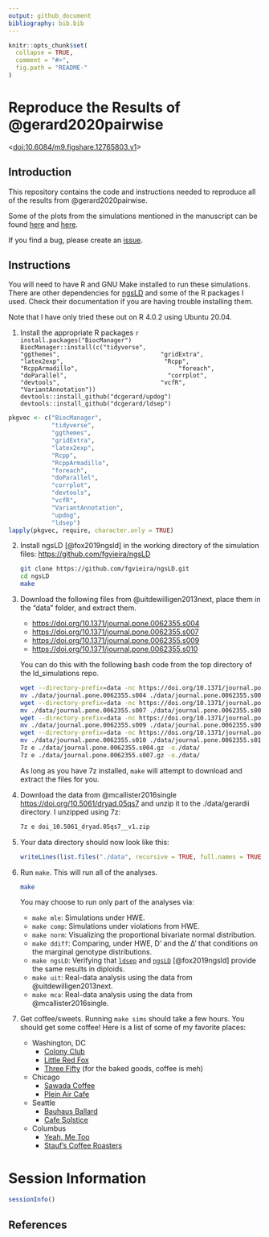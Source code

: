 ```yaml
---
output: github_document
bibliography: bib.bib
---
```


<!-- README.md is generated from README.Rmd. Please edit that file -->

```r
knitr::opts_chunk$set(
  collapse = TRUE,
  comment = "#>",
  fig.path = "README-"
)
```

# Reproduce the Results of @gerard2020pairwise

<[doi:10.6084/m9.figshare.12765803.v1](https://doi.org/10.6084/m9.figshare.12765803.v1)>

## Introduction

This repository contains the code and instructions needed to reproduce all of
the results from @gerard2020pairwise.

Some of the plots from the simulations mentioned in the manuscript can be found [here](https://github.com/dcgerard/ld_simulations/tree/master/output/mle_plots) and [here](https://github.com/dcgerard/ld_simulations/tree/master/output/comp/comp_plots).

If you find a bug, please create an
[issue](https://github.com/dcgerard/ld_simulations/issues).

## Instructions

You will need to have R and GNU Make installed to run these simulations. There are other dependencies for [ngsLD](https://github.com/fgvieira/ngsLD) and some of the R packages I used. Check their documentation if you are having trouble installing them.

Note that I have only tried these out on R 4.0.2 using Ubuntu 20.04.
    
1. Install the appropriate R packages
    ```r
    install.packages("BiocManager")
    BiocManager::install(c("tidyverse",
                           "ggthemes",
                           "gridExtra",
                           "latex2exp",
                           "Rcpp",
                           "RcppArmadillo",
                           "foreach",
                           "doParallel",
                           "corrplot",
                           "devtools",
                           "vcfR",
                           "VariantAnnotation"))
    devtools::install_github("dcgerard/updog")
    devtools::install_github("dcgerard/ldsep")
    ```
    
```r
pkgvec <- c("BiocManager", 
            "tidyverse",
            "ggthemes",
            "gridExtra",
            "latex2exp",
            "Rcpp",
            "RcppArmadillo",
            "foreach",
            "doParallel",
            "corrplot",
            "devtools",
            "vcfR",
            "VariantAnnotation",
            "updog",
            "ldsep")
lapply(pkgvec, require, character.only = TRUE)
```
    
    
2. Install ngsLD [@fox2019ngsld] in the working directory of the simulation files: <https://github.com/fgvieira/ngsLD>
    
    ``` bash
    git clone https://github.com/fgvieira/ngsLD.git
    cd ngsLD
    make
    ```
    
3. Download the following files from @uitdewilligen2013next, 
   place them in the "data" folder, and extract them.
    
    - <https://doi.org/10.1371/journal.pone.0062355.s004>
    - <https://doi.org/10.1371/journal.pone.0062355.s007>
    - <https://doi.org/10.1371/journal.pone.0062355.s009>
    - <https://doi.org/10.1371/journal.pone.0062355.s010>
    
    You can do this with the following bash code from the top directory of the ld_simulations repo.
    
    ``` bash
    wget --directory-prefix=data -nc https://doi.org/10.1371/journal.pone.0062355.s004
    mv ./data/journal.pone.0062355.s004 ./data/journal.pone.0062355.s004.gz
    wget --directory-prefix=data -nc https://doi.org/10.1371/journal.pone.0062355.s007
    mv ./data/journal.pone.0062355.s007 ./data/journal.pone.0062355.s007.gz 
    wget --directory-prefix=data -nc https://doi.org/10.1371/journal.pone.0062355.s009
    mv ./data/journal.pone.0062355.s009 ./data/journal.pone.0062355.s009.xls 
    wget --directory-prefix=data -nc https://doi.org/10.1371/journal.pone.0062355.s010
    mv ./data/journal.pone.0062355.s010 ./data/journal.pone.0062355.s010.xls 
    7z e ./data/journal.pone.0062355.s004.gz -o./data/
    7z e ./data/journal.pone.0062355.s007.gz -o./data/
    ```
    
    As long as you have 7z installed, `make` will attempt to download and extract the files for you.
    
4. Download the data from @mcallister2016single <https://doi.org/10.5061/dryad.05qs7> and unzip it to the ./data/gerardii directory. I unzipped using 7z:
    
    ``` bash
    7z e doi_10.5061_dryad.05qs7__v1.zip 
    ```
    
5. Your data directory should now look like this:

    ```r
    writeLines(list.files("./data", recursive = TRUE, full.names = TRUE))
    ```

6. Run `make`. This will run all of the analyses.

    ``` bash
    make
    ```
  
    You may choose to run only part of the analyses via:
    
    - `make mle`: Simulations under HWE.
    - `make comp`: Simulations under violations from HWE.
    - `make norm`: Visualizing the proportional bivariate normal distribution.
    - `make ddiff`: Comparing, under HWE, D' and the Δ' that conditions on the marginal genotype distributions.
    - `make ngsLD`: Verifying that [`ldsep`](https://cran.r-project.org/package=ldsep) and [`ngsLD`](https://github.com/fgvieira/ngsLD) [@fox2019ngsld] provide the same results in diploids.
    - `make uit`: Real-data analysis using the data from @uitdewilligen2013next.
    - `make mca`: Real-data analysis using the data from @mcallister2016single.

7. Get coffee/sweets. Running `make sims` should take a few hours. You should get some coffee! Here is a list of some of my favorite places:

    - Washington, DC
        - [Colony Club](https://www.yelp.com/biz/colony-club-washington)
        - [Little Red Fox](https://www.yelp.com/biz/little-red-fox-washington)
        - [Three Fifty](https://www.yelp.com/biz/three-fifty-bakery-and-coffee-bar-washington) (for the baked goods, coffee is meh)
    - Chicago
        - [Sawada Coffee](https://www.yelp.com/biz/sawada-coffee-chicago)
        - [Plein Air Cafe](https://www.yelp.com/biz/plein-air-cafe-and-eatery-chicago-2)
    - Seattle
        - [Bauhaus Ballard](https://www.yelp.com/biz/bauhaus-ballard-seattle)
        - [Cafe Solstice](https://www.yelp.com/biz/cafe-solstice-seattle)
    - Columbus
        - [Yeah, Me Too](https://www.yelp.com/biz/yeah-me-too-columbus)
        - [Stauf's Coffee Roasters](https://www.yelp.com/biz/staufs-coffee-roasters-columbus-2)

# Session Information

```r
sessionInfo()
```

## References
